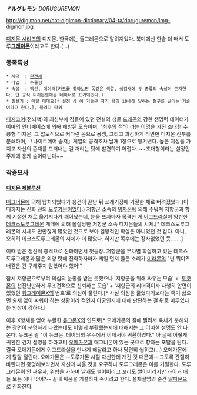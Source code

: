'''ドルグレモン''' ''DORUGUREMON''

http://digimon.net/cat-digimon-dictionary/04-ta/doruguremon/img-digmon.jpg

[[디지몬 시리즈]]의 디지몬. 한국에는 돌그레몬으로 알려져있다. 북미에선 한술 더 떠서 도루'''[[그레이몬]]'''이라고도 한다.(…)

=== 종족특성 ===
 * 세대  : [[완전체]]
 * 타입  : 수룡형
 * 속성  : 백신, 데이터(카드를 찾아보면 똑같은 색깔, 생김새에 두 종류의 속성이 존재한다. 단 공식 디지몬웹에는 데이터로 표기돼있다.)
 * 필살기 : 메탈 메테오[* 설정 상 이 기술은 자기 몸의 10배에 달하는 철구를 날리는 기술이라고 한다.], 블러디 타워

[[디지코어]](전뇌핵)의 최심부에 잠들어 있던 전설의 생물 [[드래곤]]의 강한 생명력 데이터가 이마의 인터페이스에 의해 해방된 모습이며, "최후의 적"이라는 이명을 가진 초대형 수룡형 디지몬. 그 압도적으로 커다란 몸으로 용맹, 그리고 과감하게 직면한 디지몬 전부를 분쇄하며, 「나이트메어 솔저」계열의 공격조차 날개 1장으로 튕겨낸다. 높은 지성을 가지고 자신의 존재를 드러내는 걸 꺼리는 탓에 발견하기 어렵다. ~~초대형이라는 설정인 주제에 용케 숨어다닌다~~

=== 작중묘사 ===
==== [[디지몬 제볼루션]] ====
[[매그너몬]]에 의해 납치되었다가 용건이 끝난 뒤 쓰레기장에 기절한 채로 버려졌었다.(이때까지는 진화 전의 [[도루가몬]]이었다.) 저항군 소속의 [[위자몬]]에 의해 주워져 저항군과 함께 기절한 채로 옮겨지다가 깨어났는데, 눈을 뜨자마자 목격한 게 [[이그드라실]]이 양산한 [[데크스도루그레몬]] 개떼에 의해 몰살당한 저항군 소속 디지몬들의 시체.[* 데크스도루그레몬의 시체도 만만찮게 많았던 것으로 보아 일방적인 학살은 아니었던 것 같다. 아니, 오히려 데크스도루그레몬의 시체가 더 많았다. 하지만 쪽수에는 장사없었던 듯…….]

이때 받은 정신적 충격으로 진화하면서 첫등장. 저항군을 무차별 학살하고 있는 데크스도루그레몬과 닮은 외양 탓에 진화하자마자 제일 먼저 들은 소리가 [[미라몬]]의 "넌 뭐야?! 너같은 건 구해주지 말았어야 했어!"

잠시 저항군으로부터 의심의 눈총을 받는 듯했으나 '저항군을 위해 싸우는 모습' + '[[토코몬]]의 천진난만하게 무조건적으로 신뢰하는 모습' + '저항군의 리더격이자 다행히 안면이 있었던 [[워그레이몬]]X의 변호'로 의심이 풀린다.[* 사실 의심을 풀었다기보다는 죽기 싫으면 쉴새 없이 싸워야 하는 상황이라 적인지 아군인지에 대해 판단하는 걸 뒤로 미루었다는 인상이 강하다.]

이후 X항체를 얻어 부활한 [[듀크몬]]X의 인도로[* 오메가몬의 칼에 찔려서 육체가 분해되는 장면이 분명하게 나왔는데도 어떻게 부활했는지에 대해서는 그 어떠한 설명도 안 나온다. 듀크몬 왈 "이 듀크몬, 데이터의 우주에서 이제서야 귀환하였다." 아 글쎄 어떻게 귀환한 건지 설명을 하라고!!] [[오메가몬]]과 매그너몬이 있는 곳으로 향하는 포탈을 탄다. 결국 오메가몬에게 이그드라실을 만나게 해달라고 하나 당연히 씹히고(…) 오메가몬에게 탈탈 털린다. 오메가몬은 --도루가몬 시절 자신한테 개긴 것 때문에-- 그토록 간절히 바란다면 증명해보라면서 자신과 싸울 것을 요구하나 도루그레몬은 이를 거절한다. 도루그레몬이 안 싸우자, 위협을 가하며 날개도 썰어버리고 꼬리도 썰어버리지만 --이거 애들 보는 애니 맞어?-- 끝내 싸움을 거절하자 죽이려고 한다. 절체절명의 순간 [[알파몬]]으로 진화한다.
